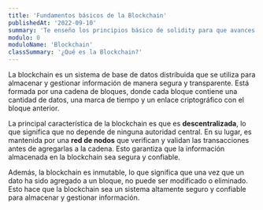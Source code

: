 ```yaml
---
title: 'Fundamentos básicos de la Blockchain'
publishedAt: '2022-09-10'
summary: 'Te enseño los principios básico de solidity para que avances en tu carrera profesional'
modulo: 0
moduloName: 'Blockchain'
classSummary: '¿Qué es la Blockchain?'
---
```


La blockchain es un sistema de base de datos distribuida que se utiliza para almacenar y gestionar información de manera segura y transparente. Está formada por una cadena de bloques, donde cada bloque contiene una cantidad de datos, una marca de tiempo y un enlace criptográfico con el bloque anterior.

La principal característica de la blockchain es que es **descentralizada**, lo que significa que no depende de ninguna autoridad central. En su lugar, es mantenida por una **red de nodos** que verifican y validan las transacciones antes de agregarlas a la cadena. Esto garantiza que la información almacenada en la blockchain sea segura y confiable.

Además, la blockchain es inmutable, lo que significa que una vez que un dato ha sido agregado a un bloque, no puede ser modificado o eliminado. Esto hace que la blockchain sea un sistema altamente seguro y confiable para almacenar y gestionar información.
